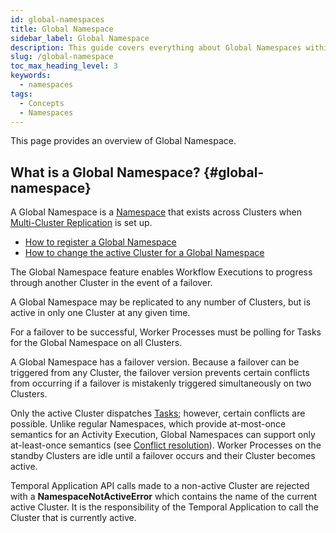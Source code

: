 ```yaml
---
id: global-namespaces
title: Global Namespace
sidebar_label: Global Namespace
description: This guide covers everything about Global Namespaces within the Temporal Platform.
slug: /global-namespace
toc_max_heading_level: 3
keywords:
  - namespaces
tags:
  - Concepts
  - Namespaces
---
```


This page provides an overview of Global Namespace.

## What is a Global Namespace? {#global-namespace}

A Global Namespace is a [Namespace](/namespaces) that exists across Clusters when [Multi-Cluster Replication](/clusters#multi-cluster-replication) is set up.

- [How to register a Global Namespace](/cli/operator#create)
- [How to change the active Cluster for a Global Namespace](/cli/operator#update)

The Global Namespace feature enables Workflow Executions to progress through another Cluster in the event of a failover.

A Global Namespace may be replicated to any number of Clusters, but is active in only one Cluster at any given time.

For a failover to be successful, Worker Processes must be polling for Tasks for the Global Namespace on all Clusters.

A Global Namespace has a failover version.
Because a failover can be triggered from any Cluster, the failover version prevents certain conflicts from occurring if a failover is mistakenly triggered simultaneously on two Clusters.

Only the active Cluster dispatches [Tasks](/tasks#task); however, certain conflicts are possible.
Unlike regular Namespaces, which provide at-most-once semantics for an Activity Execution, Global Namespaces can support only at-least-once semantics (see [Conflict resolution](/clusters#conflict-resolution)).
Worker Processes on the standby Clusters are idle until a failover occurs and their Cluster becomes active.

Temporal Application API calls made to a non-active Cluster are rejected with a **NamespaceNotActiveError** which contains the name of the current active Cluster.
It is the responsibility of the Temporal Application to call the Cluster that is currently active.
